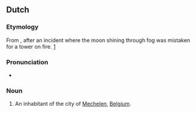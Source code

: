 ==Dutch==

===Etymology===
From {{af|nl|maan|t1=moon|-e-|blusser|t3=extinguisher}}, after an incident where the moon shining through fog was mistaken for a tower on fire. [http://www.trabel.com/mechelen-intro.htm]

===Pronunciation===
* {{hyphenation|nl|Ma|ne|blus|ser}}

===Noun===
{{nl-noun|m|-s|Maneblussertje}}

# {{lb|nl|humorous|Belgium}} An inhabitant of the city of [[Mechelen]], [[Belgium]].
{{attention|nl|check caps, gender, inflection}}